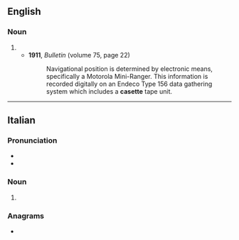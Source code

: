 ==English==

===Noun===
{{en-noun}}

# {{dated form of|en|cassette}}
#* '''1911''', ''Bulletin'' (volume 75, page 22)
#*: Navigational position is determined by electronic means, specifically a Motorola Mini-Ranger. This information is recorded digitally on an Endeco Type 156 data gathering system which includes a '''casette''' tape unit.

----

==Italian==

===Pronunciation===
* {{it-IPA|casétte|ca[s]étte|qual2=traditional}}
* {{rhymes|it|ette}}

===Noun===
{{head|it|noun form|g=f}}

# {{plural of|it|casetta}}

===Anagrams===
* {{anagrams|it|a=aceestt|taceste}}